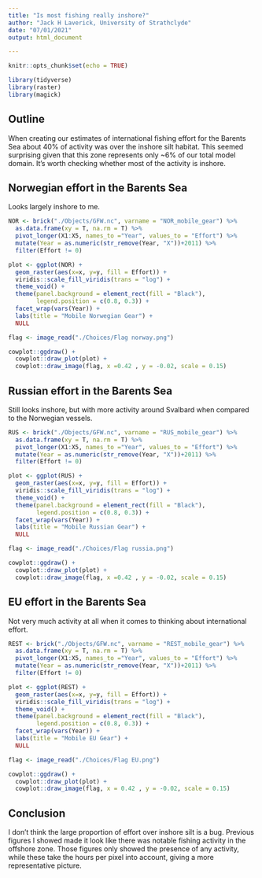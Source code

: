 ```yaml
---
title: "Is most fishing really inshore?"
author: "Jack H Laverick, University of Strathclyde"
date: "07/01/2021"
output: html_document

---
```


```r
knitr::opts_chunk$set(echo = TRUE)

library(tidyverse)
library(raster)
library(magick)
```

## Outline

When creating our estimates of international fishing effort for the Barents Sea about 40% of activity was over the inshore silt habitat. This seemed surprising given that this zone represents only ~6% of our total model domain. It's worth checking whether most of the activity is inshore.

## Norwegian effort in the Barents Sea

Looks largely inshore to me.

```r

NOR <- brick("./Objects/GFW.nc", varname = "NOR_mobile_gear") %>% 
  as.data.frame(xy = T, na.rm = T) %>% 
  pivot_longer(X1:X5, names_to ="Year", values_to = "Effort") %>% 
  mutate(Year = as.numeric(str_remove(Year, "X"))+2011) %>% 
  filter(Effort != 0)

plot <- ggplot(NOR) +
  geom_raster(aes(x=x, y=y, fill = Effort)) +
  viridis::scale_fill_viridis(trans = "log") +
  theme_void() +
  theme(panel.background = element_rect(fill = "Black"),
        legend.position = c(0.8, 0.3)) +
  facet_wrap(vars(Year)) +
  labs(title = "Mobile Norwegian Gear") +
  NULL

flag <- image_read("./Choices/Flag norway.png")

cowplot::ggdraw() +
  cowplot::draw_plot(plot) +
  cowplot::draw_image(flag, x =0.42 , y = -0.02, scale = 0.15)

```

## Russian effort in the Barents Sea

Still looks inshore, but with more activity around Svalbard when compared to the Norwegian vessels. 

```r

RUS <- brick("./Objects/GFW.nc", varname = "RUS_mobile_gear") %>% 
  as.data.frame(xy = T, na.rm = T) %>% 
  pivot_longer(X1:X5, names_to ="Year", values_to = "Effort") %>% 
  mutate(Year = as.numeric(str_remove(Year, "X"))+2011) %>% 
  filter(Effort != 0)

plot <- ggplot(RUS) +
  geom_raster(aes(x=x, y=y, fill = Effort)) +
  viridis::scale_fill_viridis(trans = "log") +
  theme_void() +
  theme(panel.background = element_rect(fill = "Black"),
        legend.position = c(0.8, 0.3)) +
  facet_wrap(vars(Year)) +
  labs(title = "Mobile Russian Gear") +
  NULL

flag <- image_read("./Choices/Flag russia.png")                         # Get a flag

cowplot::ggdraw() +                                                     # Drop flag onto plot
  cowplot::draw_plot(plot) +
  cowplot::draw_image(flag, x =0.42 , y = -0.02, scale = 0.15)

```

## EU effort in the Barents Sea

Not very much activity at all when it comes to thinking about international effort.

```r

REST <- brick("./Objects/GFW.nc", varname = "REST_mobile_gear") %>%     # Import EU mobile fishing effort from GFW
  as.data.frame(xy = T, na.rm = T) %>%                                  # Convert rasters to dataframe
  pivot_longer(X1:X5, names_to ="Year", values_to = "Effort") %>%       # Collect years into 2 columns
  mutate(Year = as.numeric(str_remove(Year, "X"))+2011) %>%             # Create actual year
  filter(Effort != 0)                                                   # Drop pixels with no effort

plot <- ggplot(REST) +                                                  # Make background plot
  geom_raster(aes(x=x, y=y, fill = Effort)) +
  viridis::scale_fill_viridis(trans = "log") +
  theme_void() +
  theme(panel.background = element_rect(fill = "Black"),
        legend.position = c(0.8, 0.3)) +
  facet_wrap(vars(Year)) +
  labs(title = "Mobile EU Gear") +
  NULL

flag <- image_read("./Choices/Flag EU.png")                             # Get a flag

cowplot::ggdraw() +                                                     # Drop flag onto plot
  cowplot::draw_plot(plot) +
  cowplot::draw_image(flag, x = 0.42 , y = -0.02, scale = 0.15)

```

## Conclusion

I don't think the large proportion of effort over inshore silt is a bug. Previous figures I showed made it look like there was notable fishing activity in the offshore zone. Those figures only showed the presence of any activity, while these take the hours per pixel into account, giving a more representative picture.